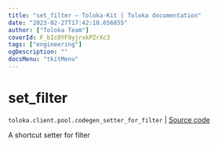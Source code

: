 ```yaml
---
title: "set_filter — Toloka-Kit | Toloka documentation"
date: "2023-02-27T17:42:18.656855"
author: ["Toloka Team"]
coverId: F_bIcOYF9yjrxkPZrXc3
tags: ["engineering"]
ogDescription: ""
docsMenu: "tkitMenu"
---
```


# set_filter
`toloka.client.pool.codegen_setter_for_filter` | [Source code](https://github.com/Toloka/toloka-kit/blob/v1.1.4/src/client/pool/__init__.py#L0)

A shortcut setter for filter